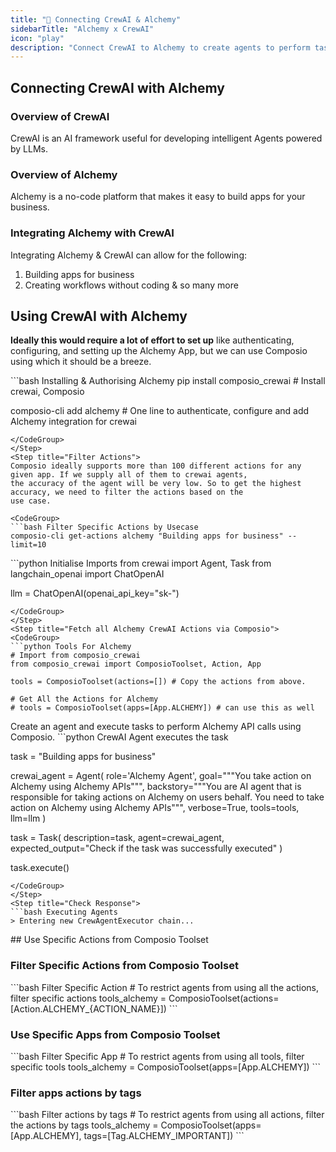 ```yaml
---
title: "🚀 Connecting CrewAI & Alchemy"
sidebarTitle: "Alchemy x CrewAI"
icon: "play"
description: "Connect CrewAI to Alchemy to create agents to perform tasks using natural language"
---
```


## Connecting CrewAI with Alchemy

### Overview of CrewAI

CrewAI is an AI framework useful for developing intelligent Agents powered by LLMs.

### Overview of Alchemy

Alchemy is a no-code platform that makes it easy to build apps for your business.

### Integrating Alchemy with CrewAI

Integrating Alchemy & CrewAI can allow for the following:

1. Building apps for business
2. Creating workflows without coding
& so many more

## Using CrewAI with Alchemy

<Steps>
<Step title="Setting Up the Environment">

**Ideally this would require a lot of effort to set up** like authenticating, configuring, and setting up the Alchemy App, but we can use Composio using which it should be a breeze.

<CodeGroup>
```bash Installing & Authorising Alchemy
pip install composio_crewai # Install crewai, Composio 

composio-cli add alchemy # One line to authenticate, configure and add Alchemy integration for crewai
```
</CodeGroup>
</Step>
<Step title="Filter Actions">
Composio ideally supports more than 100 different actions for any given app. If we supply all of them to crewai agents, 
the accuracy of the agent will be very low. So to get the highest accuracy, we need to filter the actions based on the 
use case.

<CodeGroup>
```bash Filter Specific Actions by Usecase
composio-cli get-actions alchemy "Building apps for business" --limit=10
```
</CodeGroup>

</Step>
<Step title="Import Base Packages">

<CodeGroup>
```python Initialise Imports
from crewai import Agent, Task
from langchain_openai import ChatOpenAI

llm = ChatOpenAI(openai_api_key="sk-<OPENAI KEY>")
```
</CodeGroup>
</Step>
<Step title="Fetch all Alchemy CrewAI Actions via Composio">
<CodeGroup>
```python Tools For Alchemy
# Import from composio_crewai
from composio_crewai import ComposioToolset, Action, App

tools = ComposioToolset(actions=[]) # Copy the actions from above. 

# Get All the Actions for Alchemy
# tools = ComposioToolset(apps=[App.ALCHEMY]) # can use this as well
```
</CodeGroup>
</Step>
<Step title="Execute the Agent">
Create an agent and execute tasks to perform Alchemy API calls using Composio. 
<CodeGroup>
```python CrewAI Agent executes the task

task = "Building apps for business"

crewai_agent = Agent(
    role='Alchemy Agent',
    goal="""You take action on Alchemy using Alchemy APIs""",
    backstory="""You are AI agent that is responsible for taking actions on Alchemy on users behalf. You need to take action on Alchemy using Alchemy APIs""",
    verbose=True,
    tools=tools,
    llm=llm
)

task = Task(
    description=task,
    agent=crewai_agent,
    expected_output="Check if the task was successfully executed"
)

task.execute()
```
</CodeGroup>
</Step>
<Step title="Check Response">
```bash Executing Agents
> Entering new CrewAgentExecutor chain...
```
</Step>
</Steps>
## Use Specific Actions from Composio Toolset

### Filter Specific Actions from Composio Toolset

<CodeGroup>
```bash Filter Specific Action
# To restrict agents from using all the actions, filter specific actions
tools_alchemy = ComposioToolset(actions=[Action.ALCHEMY_{ACTION_NAME}])
```
</CodeGroup>

### Use Specific Apps from Composio Toolset
<CodeGroup>
```bash Filter Specific App
# To restrict agents from using all tools, filter specific tools
tools_alchemy = ComposioToolset(apps=[App.ALCHEMY])
```
</CodeGroup>

### Filter apps actions by tags 
<CodeGroup>
```bash Filter actions by tags
# To restrict agents from using all actions, filter the actions by tags
tools_alchemy = ComposioToolset(apps=[App.ALCHEMY], tags=[Tag.ALCHEMY_IMPORTANT])
```
</CodeGroup>